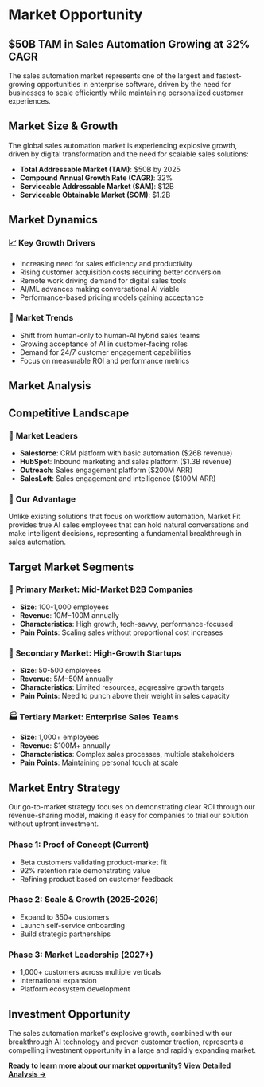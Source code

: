 
# Market Opportunity

## $50B TAM in Sales Automation Growing at 32% CAGR

The sales automation market represents one of the largest and fastest-growing opportunities in enterprise software, driven by the need for businesses to scale efficiently while maintaining personalized customer experiences.

## Market Size & Growth

The global sales automation market is experiencing explosive growth, driven by digital transformation and the need for scalable sales solutions:

- **Total Addressable Market (TAM)**: $50B by 2025
- **Compound Annual Growth Rate (CAGR)**: 32%
- **Serviceable Addressable Market (SAM)**: $12B
- **Serviceable Obtainable Market (SOM)**: $1.2B

## Market Dynamics

### 📈 **Key Growth Drivers**
- Increasing need for sales efficiency and productivity
- Rising customer acquisition costs requiring better conversion
- Remote work driving demand for digital sales tools
- AI/ML advances making conversational AI viable
- Performance-based pricing models gaining acceptance

### 🎯 **Market Trends**
- Shift from human-only to human-AI hybrid sales teams
- Growing acceptance of AI in customer-facing roles
- Demand for 24/7 customer engagement capabilities
- Focus on measurable ROI and performance metrics

## Market Analysis

<div style={{ display: 'grid', gridTemplateColumns: 'repeat(auto-fit, minmax(300px, 1fr))', gap: '1.5rem', margin: '2rem 0' }}>
  <NavigationCard 
    href="/market/market-overview" 
    title="Market Overview" 
    description="Comprehensive analysis of the sales automation market"
    icon="🌐"
    featured={true}
  />
  
  <NavigationCard 
    href="/market/market-size" 
    title="Market Size & Opportunity" 
    description="TAM, SAM, SOM breakdown and growth projections"
    icon="📊"
  />
  
  <NavigationCard 
    href="/market/target-customers" 
    title="Target Customers" 
    description="Ideal customer profiles and market segments"
    icon="🎯"
  />
  
  <NavigationCard 
    href="/market/competitive-landscape" 
    title="Competitive Landscape" 
    description="Competitor analysis and market positioning"
    icon="⚔️"
  />
  
  <NavigationCard 
    href="/market/market-trends" 
    title="Market Trends" 
    description="Industry trends and growth drivers"
    icon="📈"
  />
  
  <NavigationCard 
    href="/market/differentiation" 
    title="Differentiation" 
    description="Our unique positioning and competitive advantages"
    icon="💎"
  />
  
  <NavigationCard 
    href="/market/expansion-strategy" 
    title="Expansion Strategy" 
    description="Go-to-market approach and scaling plans"
    icon="🚀"
  />
</div>

## Competitive Landscape

### 🥇 **Market Leaders**
- **Salesforce**: CRM platform with basic automation ($26B revenue)
- **HubSpot**: Inbound marketing and sales platform ($1.3B revenue)
- **Outreach**: Sales engagement platform ($200M ARR)
- **SalesLoft**: Sales engagement and intelligence ($100M ARR)

### 🎯 **Our Advantage**
Unlike existing solutions that focus on workflow automation, Market Fit provides true AI sales employees that can hold natural conversations and make intelligent decisions, representing a fundamental breakthrough in sales automation.

## Target Market Segments

### 🏢 **Primary Market: Mid-Market B2B Companies**
- **Size**: 100-1,000 employees
- **Revenue**: $10M-$100M annually
- **Characteristics**: High growth, tech-savvy, performance-focused
- **Pain Points**: Scaling sales without proportional cost increases

### 🚀 **Secondary Market: High-Growth Startups**
- **Size**: 50-500 employees
- **Revenue**: $5M-$50M annually
- **Characteristics**: Limited resources, aggressive growth targets
- **Pain Points**: Need to punch above their weight in sales capacity

### 🏭 **Tertiary Market: Enterprise Sales Teams**
- **Size**: 1,000+ employees
- **Revenue**: $100M+ annually
- **Characteristics**: Complex sales processes, multiple stakeholders
- **Pain Points**: Maintaining personal touch at scale

## Market Entry Strategy

Our go-to-market strategy focuses on demonstrating clear ROI through our revenue-sharing model, making it easy for companies to trial our solution without upfront investment.

### Phase 1: Proof of Concept (Current)
- Beta customers validating product-market fit
- 92% retention rate demonstrating value
- Refining product based on customer feedback

### Phase 2: Scale & Growth (2025-2026)
- Expand to 350+ customers
- Launch self-service onboarding
- Build strategic partnerships

### Phase 3: Market Leadership (2027+)
- 1,000+ customers across multiple verticals
- International expansion
- Platform ecosystem development

## Investment Opportunity

The sales automation market's explosive growth, combined with our breakthrough AI technology and proven customer traction, represents a compelling investment opportunity in a large and rapidly expanding market.

**Ready to learn more about our market opportunity?** [**View Detailed Analysis →**](/market/market-overview) 